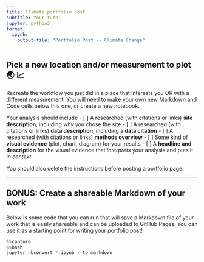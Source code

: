 ```yaml
---
title: Climate portfolio post
subtitle: Your turn!
jupyter: python3
format:
  ipynb:
    output-file: "Portfolio Post -- Climate Change"
---
```


::: {.cell .markdown}
## Pick a new location and/or measurement to plot 🌏 📈

Recreate the workflow you just did in a place that interests you OR with a different measurement. You will need to make your own new Markdown and Code cells below this one, or create a new notebook.

Your analysis should include
  - [ ] A researched (with citations or links) **site description**, including *why* you chose the site
  - [ ] A researched (with citations or links) **data description**, including a **data citation**
  - [ ] A researched (with citations or links) **methods overview**
  - [ ] Some kind of **visual evidence** (plot, chart, diagram) for your results
  - [ ] A **headline and description** for the visual evidence that *interprets* your analysis and puts it *in context*

You should also delete the instructions before posting a portfolio page.

---------------------------------------------------------------------
:::

## BONUS: Create a shareable Markdown of your work

Below is some code that you can run that will save a Markdown file of your work that is easily shareable and can be uploaded to GitHub Pages. You can use it as a starting point for writing your portfolio post!

```python
%%capture
%%bash
jupyter nbconvert *.ipynb --to markdown
```
